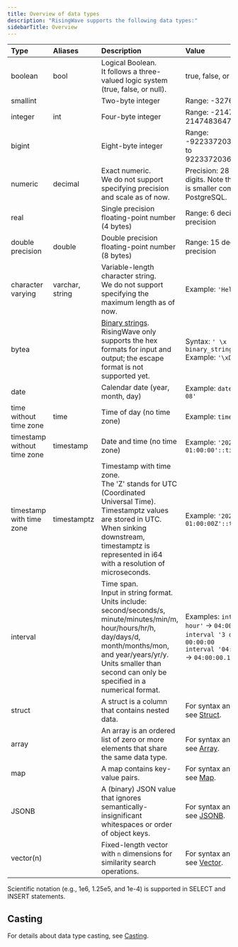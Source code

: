 ```yaml
---
title: Overview of data types
description: "RisingWave supports the following data types:"
sidebarTitle: Overview
---
```



| Type | Aliases | Description | Value |
| :-- | :-- | :-- | :-- |
| boolean | bool | Logical Boolean.  <br/>It follows a three-valued logic system (true, false, or null). | true, false, or null |
| smallint |     | Two-byte integer | Range: -32768 to 32767 |
| integer | int | Four-byte integer | Range: -2147483648 to 2147483647 |
| bigint |     | Eight-byte integer | Range: -9223372036854775808 to 9223372036854775807 |
| numeric | decimal | Exact numeric.  <br/>We do not support specifying precision and scale as of now. | Precision: 28 decimal digits. Note that the range is smaller compared to PostgreSQL. |
| real |     | Single precision floating-point number (4 bytes) | Range: 6 decimal digits precision |
| double precision | double | Double precision floating-point number (8 bytes) | Range: 15 decimal digits precision |
| character varying | varchar, string | Variable-length character string.  <br/>We do not support specifying the maximum length as of now. | Example: `'Hello World!'` |
| bytea |     | [Binary strings](https://www.postgresql.org/docs/current/datatype-binary.html).  <br/>RisingWave only supports the hex formats for input and output; the escape format is not supported yet. | Syntax: `' \x binary_string '`  <br/>Example: `'\xDe00BeEf'` |
| date |     | Calendar date (year, month, day) | Example: `date '2022-04-08'` |
| time without time zone | time | Time of day (no time zone) | Example: `time '18:20:49'` |
| timestamp without time zone | timestamp | Date and time (no time zone) | Example: `'2022-03-13 01:00:00'::timestamp` |
| timestamp with time zone | timestamptz | Timestamp with time zone.  <br/>The 'Z' stands for UTC (Coordinated Universal Time). Timestamptz values are stored in UTC. When sinking downstream, timestamptz is represented in i64 with a resolution of microseconds. | Example: `'2022-03-13 01:00:00Z'::timestamptz` |
| interval |     | Time span.  <br/>Input in string format. Units include: second/seconds/s, minute/minutes/min/m, hour/hours/hr/h, day/days/d, month/months/mon, and year/years/yr/y. Units smaller than second can only be specified in a numerical format. | Examples: `interval '4 hour'` → `04:00:00`  <br/>`interval '3 day'` → `3 days 00:00:00`  <br/>`interval '04:00:00.1234'` → `04:00:00.1234` |
| struct |     | A struct is a column that contains nested data. | For syntax and examples, see [Struct](/sql/data-types/struct). |
| array |     | An array is an ordered list of zero or more elements that share the same data type. | For syntax and examples, see [Array](/sql/data-types/array-type). |
| map |     | A map contains key-value pairs. | For syntax and examples, see [Map](/sql/data-types/map-type). |
| JSONB |     | A (binary) JSON value that ignores semantically-insignificant whitespaces or order of object keys. | For syntax and examples, see [JSONB](/sql/data-types/jsonb). |
| vector(n) | | Fixed-length vector with `n` dimensions for similarity search operations. | For syntax and examples, see [Vector](/sql/data-types/vector). |

<Note>
Scientific notation (e.g., 1e6, 1.25e5, and 1e-4) is supported in SELECT and INSERT statements.
</Note>

## Casting

For details about data type casting, see [Casting](/sql/data-types/casting).

